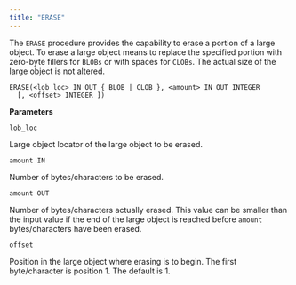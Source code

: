 ```yaml
---
title: "ERASE"
---
```


The `ERASE` procedure provides the capability to erase a portion of a large object. To erase a large object means to replace the specified portion with zero-byte fillers for `BLOBs` or with spaces for `CLOBs`. The actual size of the large object is not altered.

```text
ERASE(<lob_loc> IN OUT { BLOB | CLOB }, <amount> IN OUT INTEGER
  [, <offset> INTEGER ])
```

**Parameters**

`lob_loc`

 Large object locator of the large object to be erased.

`amount IN`

 Number of bytes/characters to be erased.

`amount OUT`

 Number of bytes/characters actually erased. This value can be smaller than the input value if the end of the large object is reached before `amount` bytes/characters have been erased.

`offset`

 Position in the large object where erasing is to begin. The first byte/character is position 1. The default is 1.

